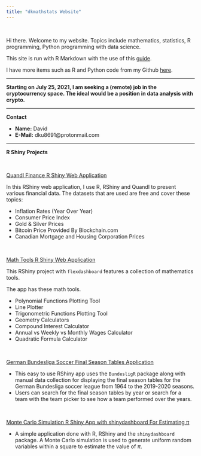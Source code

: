 ```yaml
---
title: "dkmathstats Website"
---
```


&nbsp;

Hi there. Welcome to my website. Topics include mathematics, statistics, R programming, Python programming with data science.

This site is run with R Markdown with the use of this [guide](http://nickstrayer.me/RMarkdown_Sites_tutorial/).

I have more items such as R and Python code from my Github [here](https://github.com/dk81).

---

**Starting on July 25, 2021, I am seeking a (remote) job in the cryptocurrency space. The ideal would be a position in data analysis with crypto.**

---

**Contact**

- __Name:__ David
- __E-Mail:__ dku8691@protonmail.com

---

**R Shiny Projects**

&nbsp;

[Quandl Finance R Shiny Web Application](https://dkmathstats.shinyapps.io/quandl_financedata_app/)

In this RShiny web application, I use R, RShiny and Quandl to present various financial data. The datasets that are used are free and cover these topics:

* Inflation Rates (Year Over Year)
* Consumer Price Index
* Gold & Silver Prices
* Bitcoin Price Provided By Blockchain.com
* Canadian Mortgage and Housing Corporation Prices

&nbsp;

[Math Tools R Shiny Web Application](https://dkmathstats.shinyapps.io/mathTools/)

This RShiny project with `flexdashboard` features a collection of mathematics tools. 

The app has these math tools.

* Polynomial Functions Plotting Tool
* Line Plotter
* Trigonometric Functions Plotting Tool
* Geometry Calculators
* Compound Interest Calculator 
* Annual vs Weekly vs Monthly Wages Calculator
* Quadratic Formula Calculator

&nbsp;

[German Bundesliga Soccer Final Season Tables Application](https://dkmathstats.shinyapps.io/bundesligaTables_app/)

* This easy to use RShiny app uses the `BundesligR` package along with manual data collection for displaying the final season tables for the German Bundesliga soccer league from 1964 to the 2019-2020 seasons.
* Users can search for the final season tables by year or search for a team with the team picker to see how a team performed over the years.

&nbsp;


[Monte Carlo Simulation R Shiny App with shinydashboard For Estimating π](https://dkmathstats.shinyapps.io/monteCarlo_estimatePi/) 

* A simple application done with R, RShiny and the `shinydashboard` package. A Monte Carlo simulation is used to generate uniform random variables within a square to estimate the value of $\pi$.

&nbsp;
